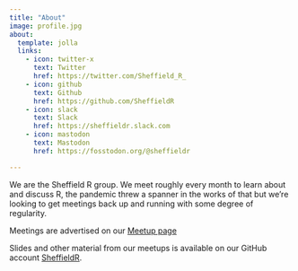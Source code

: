 ```yaml
---
title: "About"
image: profile.jpg
about:
  template: jolla
  links:
    - icon: twitter-x
      text: Twitter
      href: https://twitter.com/Sheffield_R_
    - icon: github
      text: Github
      href: https://github.com/SheffieldR
    - icon: slack
      text: Slack
      href: https://sheffieldr.slack.com
    - icon: mastodon
      text: Mastodon
      href: https://fosstodon.org/@sheffieldr

---
```


::: {style="text-align: left;"}

We are the Sheffield R group. We meet roughly every month to learn about and discuss R, the pandemic threw a spanner in
the works of that but we're looking to get meetings back up and running with some degree of regularity.

Meetings are advertised on our [Meetup page](http://www.meetup.com/SheffieldR-Sheffield-R-Users-Group/)

Slides and other material from our meetups is available on our GitHub account [SheffieldR](https://github.com/SheffieldR/).

:::
